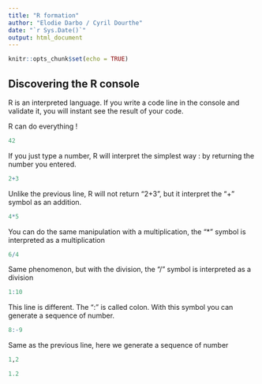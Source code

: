 ```yaml
---
title: "R formation"
author: "Elodie Darbo / Cyril Dourthe"
date: "`r Sys.Date()`"
output: html_document
---
```


```r
knitr::opts_chunk$set(echo = TRUE)
```

## Discovering the R console

R is an interpreted language. If you write a code line in the console and validate it, you will instant see the result of your code.

R can do everything !

```r
42
```

If you just type a number, R will interpret the simplest way : by returning the number you entered.

```r
2+3
```

Unlike the previous line, R will not return "2+3", but it interpret the "+" symbol as an addition.

```r
4*5
```

You can do the same manipulation with a multiplication, the "\*" symbol is interpreted as a multiplication

```r
6/4
```

Same phenomenon, but with the division, the "/" symbol is interpreted as a division

```r
1:10
```

This line is different. The ":" is called colon. With this symbol you can generate a sequence of number.

```r
8:-9
```

Same as the previous line, here we generate a sequence of number 

```r
1,2
```

```r
1.2
```
